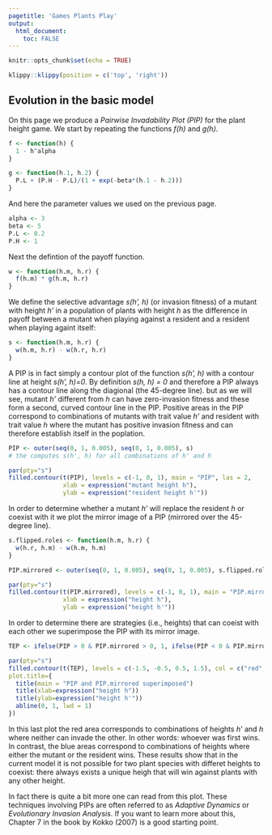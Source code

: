 ```yaml
---
pagetitle: 'Games Plants Play'
output: 
  html_document:
    toc: FALSE
---
```


```r
knitr::opts_chunk$set(echo = TRUE)
```

```r
klippy::klippy(position = c('top', 'right'))
```

<!-- # Games Plants Play {.tabset} -->

## Evolution in the basic model

On this page we produce a *Pairwise Invadability Plot (PIP)* for the plant height game. 
We start by repeating the functions *f(h)* and *g(h)*.

```r
f <- function(h) { 
  1 - h^alpha
}

g <- function(h.1, h.2) {
  P.L + (P.H - P.L)/(1 + exp(-beta*(h.1 - h.2)))
}
```

And here the parameter values we used on the previous page.

```r
alpha <- 3
beta <- 5
P.L <- 0.2
P.H <- 1
```

Next the defintion of the payoff function.

```r
w <- function(h.m, h.r) {
  f(h.m) * g(h.m, h.r)
}
```

We define the selective advantage *s(h', h)* (or invasion fitness) of a mutant with height *h'* in a population of plants with height *h* as the difference in payoff between a mutant when playing against a resident and a resident when playing againt itself:

```r
s <- function(h.m, h.r) {
  w(h.m, h.r) - w(h.r, h.r)
}
```

A PIP is in fact simply a contour plot of the function *s(h', h)* with a contour line at height *s(h', h)=0*. By definition *s(h, h) = 0* and therefore a PIP always has a contour line along the diagional (the 45-degree line). but as we will see, mutant *h'* different from *h* can have zero-invasion fitness and these form a second, curved contour line in the PIP. Positive areas in the PIP correspond to combinations of mutants with trait value *h'* and resident with trait value *h* where the mutant has positive invasion fitness and can therefore establish itself in the poplation.

```r
PIP <- outer(seq(0, 1, 0.005), seq(0, 1, 0.005), s)
# the computes s(h', h) for all combinations of h' and h

par(pty="s")
filled.contour(t(PIP), levels = c(-1, 0, 1), main = "PIP", las = 2,
               xlab = expression("mutant height h"),
               ylab = expression("resident height h'"))
```

In order to determine whether a mutant *h'* will replace the resident *h* or coexist with it we plot the mirror image of a PIP (mirrored over the 45-degree line).

```r
s.flipped.roles <- function(h.m, h.r) {
  w(h.r, h.m) - w(h.m, h.m)
}

PIP.mirrored <- outer(seq(0, 1, 0.005), seq(0, 1, 0.005), s.flipped.roles)

par(pty="s")
filled.contour(t(PIP.mirrored), levels = c(-1, 0, 1), main = "PIP.mirrored", las = 2,
               xlab = expression("height h"),
               ylab = expression("height h'"))
```

In order to determine there are strategies (i.e., heights) that can coeist with each other we superimpose the PIP with its mirror image.

```r
TEP <- ifelse(PIP > 0 & PIP.mirrored > 0, 1, ifelse(PIP < 0 & PIP.mirrored < 0, -1, 0))

par(pty="s")
filled.contour(t(TEP), levels = c(-1.5, -0.5, 0.5, 1.5), col = c("red", "blue", "green"),
plot.title={
  title(main = "PIP and PIP.mirrored superimposed")
  title(xlab=expression("height h"))
  title(ylab=expression("height h'"))
  abline(0, 1, lwd = 1)
})
```

In this last plot the red area corresponds to combinations of heights *h'* and *h* where neither can invade the other. In other words: whoever was first wins. In contrast, the blue areas correspond to combinations of heights where either the mutant or the resident wins. These results show that in the current model it is not possible for two plant species with differet heights to coexist: there always exists a unique heigh that will win against plants with any other height.

In fact there is quite a bit more one can read from this plot. These techniques involving PIPs are often referred to as *Adaptive Dynamics* or *Evolutionary Invasion Analysis*. If you want to learn more about this, Chapter 7 in the book by Kokko (2007) is a good starting point.